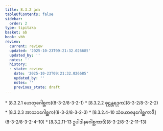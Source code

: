 ```yaml
---
title: 8.3.2 ဒုက
tableOfContents: false
sidebar:
  order: 2
type: tipitaka
basket: ab
book: vbh
review:
  current: review
  updated: '2025-10-23T09:21:32.026685'
  updated_by: ''
  notes: ''
  history:
  - state: review
    date: '2025-10-23T09:21:32.026685'
    updated_by: ''
    notes: ''
    previous_state: draft
---
```



<ReviewStatus review={frontmatter.review} showDetails={true} />

<HypothesisAnnotation frontmatter={frontmatter} />

<DynamicBreadcrumb />



<TableOfContents book="vbh" section="8.3.2">
* [8.3.2.1 ဟေတုဂေါစ္ဆက](8-3-2/8-3-2-1)
* [8.3.2.2 စူဠန္တရဒုက](8-3-2/8-3-2-2)
* [8.3.2.3 အာသဝဂေါစ္ဆက](8-3-2/8-3-2-3)
* [8.3.2.4–10 သံယောဇနဂေါစ္ဆကာဒိ](8-3-2/8-3-2-4–10)
* [8.3.2.11–13 ဥပါဒါနဂေါစ္ဆကာဒိ](8-3-2/8-3-2-11–13)
</TableOfContents>